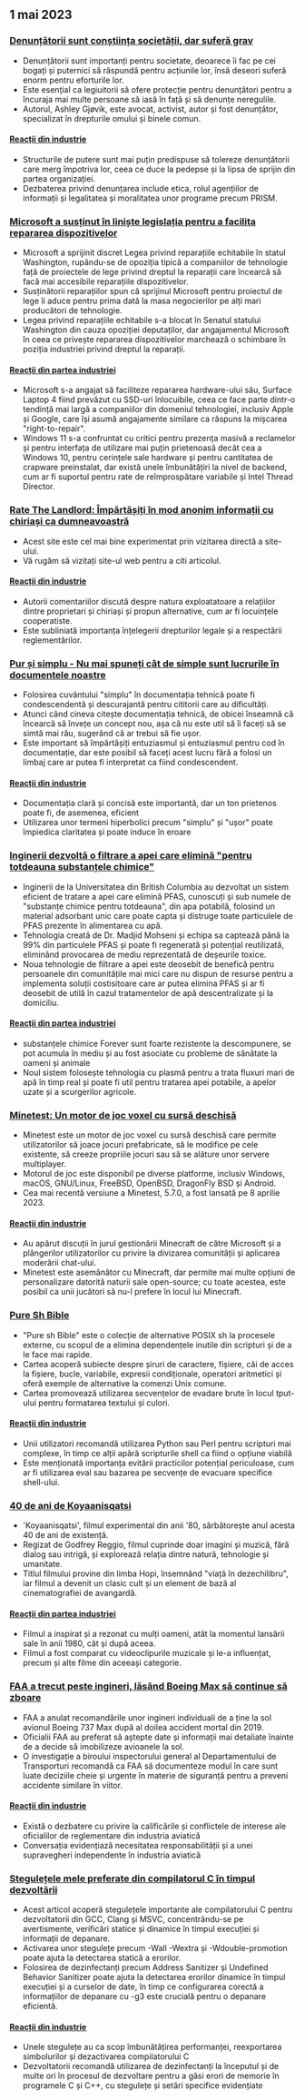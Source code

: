 

<CallToAction />

<Steps>

## 1 mai 2023

### [Denunțătorii sunt conștiința societății, dar suferă grav](https://covertactionmagazine.com/2023/04/25/whistleblowers-are-the-conscience-of-society-yet-suffer-gravely-for-trying-to-hold-the-rich-and-powerful-accountable-for-their-sins/)

- Denunțătorii sunt importanți pentru societate, deoarece îi fac pe cei bogați și puternici să răspundă pentru acțiunile lor, însă deseori suferă enorm pentru eforturile lor.
- Este esențial ca legiuitorii să ofere protecție pentru denunțători pentru a încuraja mai multe persoane să iasă în față și să denunțe neregulile.
- Autorul, Ashley Gjøvik, este avocat, activist, autor și fost denunțător, specializat în drepturile omului și binele comun.

#### [Reacții din industrie](http://news.ycombinator.com/item?id=35762780)

- Structurile de putere sunt mai puțin predispuse să tolereze denunțătorii care merg împotriva lor, ceea ce duce la pedepse și la lipsa de sprijin din partea organizației.
- Dezbaterea privind denunțarea include etica, rolul agențiilor de informații și legalitatea și moralitatea unor programe precum PRISM.

### [Microsoft a susținut în liniște legislația pentru a facilita repararea dispozitivelor](https://grist.org/technology/microsoft-right-to-repair-quietly-supported-legislation-to-make-it-easier-to-fix-devices-heres-why-thats-a-big-deal/)

- Microsoft a sprijinit discret Legea privind reparațiile echitabile în statul Washington, rupându-se de opoziția tipică a companiilor de tehnologie față de proiectele de lege privind dreptul la reparații care încearcă să facă mai accesibile reparațiile dispozitivelor.
- Susținătorii reparațiilor spun că sprijinul Microsoft pentru proiectul de lege îi aduce pentru prima dată la masa negocierilor pe alți mari producători de tehnologie.
- Legea privind reparațiile echitabile s-a blocat în Senatul statului Washington din cauza opoziției deputaților, dar angajamentul Microsoft în ceea ce privește repararea dispozitivelor marchează o schimbare în poziția industriei privind dreptul la reparații.

#### [Reacții din partea industriei](http://news.ycombinator.com/item?id=35758842)

- Microsoft s-a angajat să faciliteze repararea hardware-ului său, Surface Laptop 4 fiind prevăzut cu SSD-uri înlocuibile, ceea ce face parte dintr-o tendință mai largă a companiilor din domeniul tehnologiei, inclusiv Apple și Google, care își asumă angajamente similare ca răspuns la mișcarea "right-to-repair".
- Windows 11 s-a confruntat cu critici pentru prezența masivă a reclamelor și pentru interfața de utilizare mai puțin prietenoasă decât cea a Windows 10, pentru cerințele sale hardware și pentru cantitatea de crapware preinstalat, dar există unele îmbunătățiri la nivel de backend, cum ar fi suportul pentru rate de reîmprospătare variabile și Intel Thread Director.

### [Rate The Landlord: Împărtășiți în mod anonim informații cu chiriași ca dumneavoastră](https://ratethelandlord.org)

- Acest site este cel mai bine experimentat prin vizitarea directă a site-ului.
- Vă rugăm să vizitați site-ul web pentru a citi articolul.

#### [Reacții din industrie](http://news.ycombinator.com/item?id=35759016)

- Autorii comentariilor discută despre natura exploatatoare a relațiilor dintre proprietari și chiriași și propun alternative, cum ar fi locuințele cooperatiste.
- Este subliniată importanța înțelegerii drepturilor legale și a respectării reglementărilor.

### [Pur și simplu - Nu mai spuneți cât de simple sunt lucrurile în documentele noastre](https://justsimply.dev/)

- Folosirea cuvântului "simplu" în documentația tehnică poate fi condescendentă și descurajantă pentru cititorii care au dificultăți.
- Atunci când cineva citește documentația tehnică, de obicei înseamnă că încearcă să învețe un concept nou, așa că nu este util să îi faceți să se simtă mai rău, sugerând că ar trebui să fie ușor.
- Este important să împărtășiți entuziasmul și entuziasmul pentru cod în documentație, dar este posibil să faceți acest lucru fără a folosi un limbaj care ar putea fi interpretat ca fiind condescendent.

#### [Reacții din industrie](http://news.ycombinator.com/item?id=35759449)

- Documentația clară și concisă este importantă, dar un ton prietenos poate fi, de asemenea, eficient
- Utilizarea unor termeni hiperbolici precum "simplu" și "ușor" poate împiedica claritatea și poate induce în eroare

### [Inginerii dezvoltă o filtrare a apei care elimină "pentru totdeauna substanțele chimice"](https://news.ubc.ca/2023/03/22/new-ubc-water-treatment-zaps-forever-chemicals-for-good/)

- Inginerii de la Universitatea din British Columbia au dezvoltat un sistem eficient de tratare a apei care elimină PFAS, cunoscuți și sub numele de "substanțe chimice pentru totdeauna", din apa potabilă, folosind un material adsorbant unic care poate capta și distruge toate particulele de PFAS prezente în alimentarea cu apă.
- Tehnologia creată de Dr. Madjid Mohseni și echipa sa captează până la 99% din particulele PFAS și poate fi regenerată și potențial reutilizată, eliminând provocarea de mediu reprezentată de deșeurile toxice.
- Noua tehnologie de filtrare a apei este deosebit de benefică pentru persoanele din comunitățile mai mici care nu dispun de resurse pentru a implementa soluții costisitoare care ar putea elimina PFAS și ar fi deosebit de utilă în cazul tratamentelor de apă descentralizate și la domiciliu.

#### [Reacții din partea industriei](http://news.ycombinator.com/item?id=35764476)

- substanțele chimice Forever sunt foarte rezistente la descompunere, se pot acumula în mediu și au fost asociate cu probleme de sănătate la oameni și animale
- Noul sistem folosește tehnologia cu plasmă pentru a trata fluxuri mari de apă în timp real și poate fi util pentru tratarea apei potabile, a apelor uzate și a scurgerilor agricole.

### [Minetest: Un motor de joc voxel cu sursă deschisă](https://www.minetest.net/)

- Minetest este un motor de joc voxel cu sursă deschisă care permite utilizatorilor să joace jocuri prefabricate, să le modifice pe cele existente, să creeze propriile jocuri sau să se alăture unor servere multiplayer.
- Motorul de joc este disponibil pe diverse platforme, inclusiv Windows, macOS, GNU/Linux, FreeBSD, OpenBSD, DragonFly BSD și Android.
- Cea mai recentă versiune a Minetest, 5.7.0, a fost lansată pe 8 aprilie 2023.

#### [Reacții din industrie](http://news.ycombinator.com/item?id=35766570)

- Au apărut discuții în jurul gestionării Minecraft de către Microsoft și a plângerilor utilizatorilor cu privire la divizarea comunității și aplicarea moderării chat-ului.
- Minetest este asemănător cu Minecraft, dar permite mai multe opțiuni de personalizare datorită naturii sale open-source; cu toate acestea, este posibil ca unii jucători să nu-l prefere în locul lui Minecraft.

### [Pure Sh Bible](https://github.com/dylanaraps/pure-sh-bible)

- "Pure sh Bible" este o colecție de alternative POSIX sh la procesele externe, cu scopul de a elimina dependențele inutile din scripturi și de a le face mai rapide.
- Cartea acoperă subiecte despre șiruri de caractere, fișiere, căi de acces la fișiere, bucle, variabile, expresii condiționale, operatori aritmetici și oferă exemple de alternative la comenzi Unix comune.
- Cartea promovează utilizarea secvențelor de evadare brute în locul tput-ului pentru formatarea textului și culori.

#### [Reacții din industrie](http://news.ycombinator.com/item?id=35765707)

- Unii utilizatori recomandă utilizarea Python sau Perl pentru scripturi mai complexe, în timp ce alții apără scripturile shell ca fiind o opțiune viabilă
- Este menționată importanța evitării practicilor potențial periculoase, cum ar fi utilizarea eval sau bazarea pe secvențe de evacuare specifice shell-ului.

### [40 de ani de Koyaanisqatsi](https://www.thecurb.com.au/40-years-of-koyaanisqatsi/)

- 'Koyaanisqatsi', filmul experimental din anii '80, sărbătorește anul acesta 40 de ani de existență.
- Regizat de Godfrey Reggio, filmul cuprinde doar imagini și muzică, fără dialog sau intrigă, și explorează relația dintre natură, tehnologie și umanitate.
- Titlul filmului provine din limba Hopi, însemnând "viață în dezechilibru", iar filmul a devenit un clasic cult și un element de bază al cinematografiei de avangardă.

#### [Reacții din partea industriei](http://news.ycombinator.com/item?id=35764584)

- Filmul a inspirat și a rezonat cu mulți oameni, atât la momentul lansării sale în anii 1980, cât și după aceea.
- Filmul a fost comparat cu videoclipurile muzicale și le-a influențat, precum și alte filme din aceeași categorie.

### [FAA a trecut peste ingineri, lăsând Boeing Max să continue să zboare](https://apnews.com/article/boeing-max-crashes-faa-ea8fac0ad2758b08c58d2d64756fbf37)

- FAA a anulat recomandările unor ingineri individuali de a ține la sol avionul Boeing 737 Max după al doilea accident mortal din 2019.
- Oficialii FAA au preferat să aștepte date și informații mai detaliate înainte de a decide să imobilizeze avioanele la sol.
- O investigație a biroului inspectorului general al Departamentului de Transporturi recomandă ca FAA să documenteze modul în care sunt luate deciziile cheie și urgente în materie de siguranță pentru a preveni accidente similare în viitor.

#### [Reacții din industrie](http://news.ycombinator.com/item?id=35761706)

- Există o dezbatere cu privire la calificările și conflictele de interese ale oficialilor de reglementare din industria aviatică
- Conversația evidențiază necesitatea responsabilității și a unei supravegheri independente în industria aviatică

### [Stegulețele mele preferate din compilatorul C în timpul dezvoltării](https://nullprogram.com/blog/2023/04/29/)

- Acest articol acoperă stegulețele importante ale compilatorului C pentru dezvoltatorii din GCC, Clang și MSVC, concentrându-se pe avertismente, verificări statice și dinamice în timpul execuției și informații de depanare.
- Activarea unor stegulețe precum -Wall -Wextra și -Wdouble-promotion poate ajuta la detectarea statică a erorilor.
- Folosirea de dezinfectanți precum Address Sanitizer și Undefined Behavior Sanitizer poate ajuta la detectarea erorilor dinamice în timpul execuției și a curselor de date, în timp ce configurarea corectă a informațiilor de depanare cu -g3 este crucială pentru o depanare eficientă.

#### [Reacții din industrie](http://news.ycombinator.com/item?id=35758898)

- Unele stegulețe au ca scop îmbunătățirea performanței, reexportarea simbolurilor și dezactivarea compilatorului C
- Dezvoltatorii recomandă utilizarea de dezinfectanți la începutul și de multe ori în procesul de dezvoltare pentru a găsi erori de memorie în programele C și C++, cu stegulețe și setări specifice evidențiate

</Steps>
